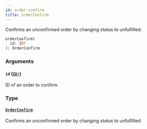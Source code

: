 ```yaml
---
id: order-confirm
title: orderConfirm
---
```


Confirms an unconfirmed order by changing status to unfulfilled.

```graphql
orderConfirm(
  id: ID!
): OrderConfirm

```

### Arguments

#### `id` ([`ID!`](/developer/api-reference/scalars/id.mdx))

ID of an order to confirm.

### Type

#### [`OrderConfirm`](/developer/api-reference/objects/order-confirm.mdx)

Confirms an unconfirmed order by changing status to unfulfilled.
